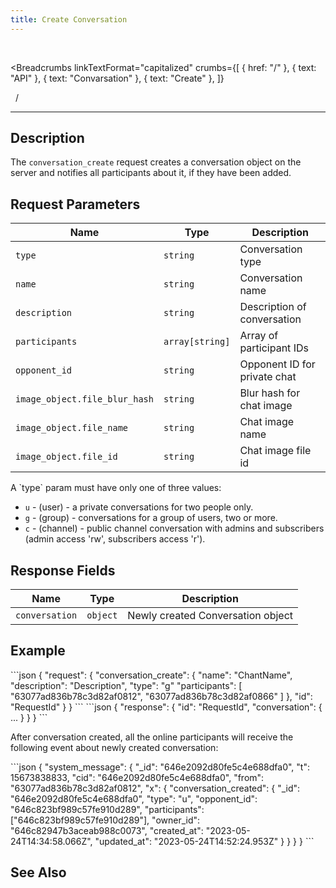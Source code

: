 ```yaml
---
title: Create Conversation
---
```


<br />



<Breadcrumbs
  linkTextFormat="capitalized"
  crumbs={[
    { href: "/" },
    { text: "API" },
    { text: "Convarsation" },
    { text: "Create" },
  ]}
>
  <Icon slot="index" name="seti:powershell" />
  <span slot="separator">&nbsp;&nbsp;/&nbsp;</span>
</Breadcrumbs>

---


## Description

> <Badge text="wss" variant="tip" size="large" />
> <Badge text="conversation_create" size="large" />

The `conversation_create` request creates a conversation object on the server and notifies all participants about it, if they have been added.

## Request Parameters

| Name                          | Type            | Description                  |
| ----------------------------- | --------------- | ---------------------------- |
| `type`                        | `string`        | Conversation type            |
| `name`                        | `string`        | Conversation name            |
| `description`                 | `string`        | Description of conversation  |
| `participants`                | `array[string]` | Array of participant IDs     |
| `opponent_id`                 | `string`        | Opponent ID for private chat |
| `image_object.file_blur_hash` | `string`        | Blur hash for chat image     |
| `image_object.file_name`      | `string`        | Chat image name              |
| `image_object.file_id`        | `string`        | Chat image file id           |

<Aside type="caution" title="Important">
A `type` param must have only one of three values:

- `u` - (user) - a private conversations for two people only.
- `g` - (group) - conversations for a group of users, two or more.
- `c` - (channel) - public channel conversation with admins and subscribers (admin access 'rw', subscribers access 'r').

</Aside>

## Response Fields

| Name           | Type     | Description                       |
| -------------- | -------- | --------------------------------- |
| `conversation` | `object` | Newly created Conversation object |

## Example

<Tabs>
  <TabItem label="Request">
```json
{
  "request": {
    "conversation_create": {
      "name": "ChantName",
      "description": "Description",
      "type": "g"
      "participants": [ "63077ad836b78c3d82af0812", "63077ad836b78c3d82af0866" ]
    },
    "id": "RequestId"
   }
}
```
  </TabItem>  
</Tabs>

<Tabs>
  <TabItem label="Response">
```json
{ "response": { "id": "RequestId", "conversation": { ... } } }
```
  </TabItem>  
</Tabs>

After conversation created, all the online participants will receive the following event about newly created conversation:

<Tabs>
  <TabItem label="Event">
```json
{
  "system_message": {
    "_id": "646e2092d80fe5c4e688dfa0",
    "t": 15673838833,
    "cid": "646e2092d80fe5c4e688dfa0",
    "from": "63077ad836b78c3d82af0812",
    "x": {
      "conversation_created": {
        "_id": "646e2092d80fe5c4e688dfa0",
        "type": "u",
        "opponent_id": "646c823bf989c57fe910d289",
        "participants": ["646c823bf989c57fe910d289"],
        "owner_id": "646c82947b3aceab988c0073",
        "created_at": "2023-05-24T14:34:58.066Z",
        "updated_at": "2023-05-24T14:52:24.953Z"
      }
    }
  }
}
```
  </TabItem>  
</Tabs>

## See Also

<LinkCard
  title="SAMA chat server API: Conversations"
  href="https://medium.com/sama-communications/sama-chat-server-api-conversations-1ae505b07d17"
  description="When we developed our API, we followed three rules: fast, confidential, and scalable. Each of these rules has a powerful force when we choose which messenger you will use. "
/>
<LinkCard
  title="DataBase Records"
  href="/deployment/db-records/"
  description="Collection of complete objects stored in the database."
/>

<script
  src="https://giscus.app/client.js"
  data-repo="SAMA-Communications/sama-server"
  data-repo-id="R_kgDOIBiYjA"
  data-category-id="DIC_kwDOIBiYjM4CuYYL"
  data-mapping="pathname"
  data-strict="0"
  data-reactions-enabled="1"
  data-emit-metadata="0"
  data-input-position="top"
  data-theme="transparent_dark"
  data-lang="en"
  data-loading="lazy"
  crossorigin="anonymous"
  async
></script>
